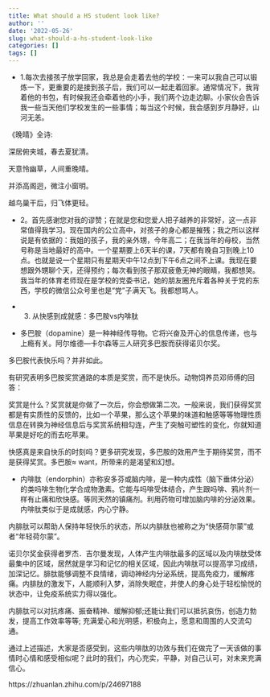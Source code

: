 ```yaml
---
title: What should a HS student look like?
author: ''
date: '2022-05-26'
slug: what-should-a-hs-student-look-like
categories: []
tags: []
---
```

- 1.每次去接孩子放学回家，我总是会走着去他的学校：一来可以我自己可以锻炼一下，更重要的是接到孩子后，我们可以一起走着回家。通常情况下，我背着他的书包，有时候我还会牵着他的小手，我们两个边走边聊。小家伙会告诉我一些当天他们学校发生的一些事情；每当这个时候，我会感到岁月静好，山河无恙。

《晚晴》全诗:

深居俯夹城，春去夏犹清。

天意怜幽草，人间重晚晴。

并添高阁迥，微注小窗明。

越鸟巢干后，归飞体更轻。


- 2。首先感谢您对我的谬赞；在就是您和您爱人把子越养的非常好，这一点非常值得我学习。现在国内的公立高中，对孩子的身心都是摧残；我之所以这样说是有依据的：我姐的孩子，我的亲外甥，今年高二；在我当年的母校，当然号称是当地最好的高中。一个星期要上6天半的课，7天都有晚自习到晚上10点。也就是说一个星期只有星期天中午12点到下午6点之间不上课。我现在要想跟外甥聊个天，还得预约；每次看到孩子那双疲惫无神的眼睛，我都想哭。我当年的体育老师现在是学校的党委书记，她的朋友圈充斥着各种关于党的东西，学校的微信公众号里也是“党”子满天飞。我都想骂人。

- 3. 从快感到成就感：多巴胺vs内啡肽

- 多巴胺（dopamine）是一种神经传导物。它将兴奋及开心的信息传递，也与上瘾有关。阿尔维德—卡尔森等三人研究多巴胺而获得诺贝尔奖。

多巴胺代表快乐吗？并非如此。

有研究表明多巴胺奖赏通路的本质是奖赏，而不是快乐。动物饲养员邓师傅的回答：

奖赏是什么？奖赏就是你做了一次后，你会想做第二次。一般来说，我们获得奖赏都是有实质性的反馈的，比如一个苹果，那么这个苹果的味道和触感等等物理性质信息在转换为神经信息后与奖赏系统相勾连，产生了突触可塑性的变化，你就知道苹果是好吃的而去吃苹果。

快感真是来自快乐的时刻吗？更多研究发现，多巴胺的效用产生于期待奖赏，而不是获得奖赏。多巴胺≈ want，所带来的是渴望和幻想。

- 内啡肽（endorphin）亦称安多芬或脑内啡，是一种内成性（脑下垂体分泌）的类吗啡生物化学合成物激素。它能与吗啡受体结合，产生跟吗啡、鸦片剂一样有止痛和欣快感。等同天然的镇痛剂。利用药物可增加脑内啡的分泌效果。内啡肽类似于是成就感，内心宁静。

内腓肽可以帮助人保持年轻快乐的状态，所以内腓肽也被称之为“快感荷尔蒙”或者“年轻荷尔蒙”。

诺贝尔奖金获得者罗杰．吉尔曼发现，人体产生内啡肽最多的区域以及内啡肽受体最集中的区域，居然就是学习和记忆的相关区域，因此内啡肽可以提高学习成绩，加深记忆。腓肽能够调整不良情绪，调动神经内分泌系统，提高免疫力，缓解疼痛。内腓肽的激发下，人能顺利入梦，消除失眠症，并使人的身心处于轻松愉悦的状态中，让免疫系统实力得以强化。

内腓肽可以对抗疼痛、振奋精神、缓解抑郁;还能让我们可以抵抗哀伤，创造力勃发，提高工作效率等等; 充满爱心和光明感，积极向上，愿意和周围的人交流勾通。

通过上述描述，大家是否感受到，这些内啡肽的功效与我们在做完了一天该做的事情时心情和感受相似呢？此时的我们，内心充实，平静，对自己认可，对未来充满信心。

https://zhuanlan.zhihu.com/p/24697188